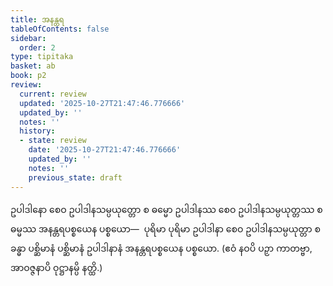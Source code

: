 ```yaml
---
title: အနန္တရ
tableOfContents: false
sidebar:
  order: 2
type: tipitaka
basket: ab
book: p2
review:
  current: review
  updated: '2025-10-27T21:47:46.776666'
  updated_by: ''
  notes: ''
  history:
  - state: review
    date: '2025-10-27T21:47:46.776666'
    updated_by: ''
    notes: ''
    previous_state: draft
---
```



<ReviewStatus review={frontmatter.review} showDetails={true} />

<HypothesisAnnotation frontmatter={frontmatter} />

<DynamicBreadcrumb />

<Division number="107" book="p2" e="ch" v="38" p="409">

<Paragraph number="3788" book="p2">
ဥပါဒါနော စေဝ ဥပါဒါနသမ္ပယုတ္တော စ ဓမ္မော ဥပါဒါနဿ စေဝ ဥပါဒါနသမ္ပယုတ္တဿ စ ဓမ္မဿ အနန္တရပစ္စယေန ပစ္စယော—  ပုရိမာ ပုရိမာ ဥပါဒါနာ စေဝ ဥပါဒါနသမ္ပယုတ္တာ စ ခန္ဓာ ပစ္ဆိမာနံ ပစ္ဆိမာနံ ဥပါဒါနာနံ အနန္တရပစ္စယေန ပစ္စယော. (ဧဝံ နဝပိ ပဉှာ ကာတဗ္ဗာ, အာဝဇ္ဇနာပိ ဝုဋ္ဌာနမ္ပိ နတ္ထိ.)
</Paragraph>
</Division>